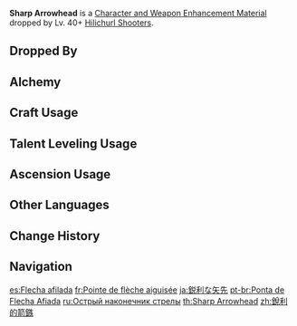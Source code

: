 {{Item Infobox
|id           = 112012
|image        = Item Sharp Arrowhead.png
|type         = Character and Weapon Enhancement Materials
|group        = Hilichurl Arrowheads
|group2       = General Enemy Drops
|invCategory  = Character Development Items
|quality      = 2
|description  = A well-made arrowhead. Sharp enough to penetrate armor with the ease of a rock through the surface of water.
|source1      = Dropped by Lv. 40+ [[Hilichurl Shooters]]
|source2      = [[Alchemy]]
}}
'''Sharp Arrowhead''' is a [[Character and Weapon Enhancement Material]] dropped by Lv. 40+ [[Hilichurl Shooters]].

==Dropped By==
{{Dropped By|level=40}}

==Alchemy==
{{Recipe
|type = Crafting
|Firm Arrowhead = 3
|Mora = 25
|sort = Firm Arrowhead;Mora
}}

==Craft Usage==
{{Craft Usage}}

==Talent Leveling Usage==
{{Talent Leveling Usage}}

==Ascension Usage==
{{Ascension Usage}}

==Other Languages==
{{Other Languages
|en      = Sharp Arrowhead
|zhs     = 锐利的箭簇
|zhs_rm  = Ruìlì de Jiàncù
|zht     = 銳利的箭鏃
|zht_rm  = Ruìlì de Jiàncù
|zh_tl   = Sharp Arrowhead
|ja      = 鋭利な矢先
|ja_rm   = Eiri-na Yasaki
|ja_tl   = Sharp Arrowhead
|ko      = 날카로운 화살촉
|ko_rm   = Nalkaroun Hwasalchok
|ko_tl   = Sharp Arrowhead
|es      = Flecha afilada
|es_tl   = Sharpened Arrow
|fr      = Pointe de flèche aiguisée
|fr_tl   = Sharp Arrowhead
|ru      = Острый наконечник стрелы
|ru_tl   = Sharp Arrowhead
|th      = Sharp Arrowhead
|vi      = Mũi Tên Sắc Bén
|vi_tl   = Sharp Arrowhead
|de      = Scharfe Bolzenspitze
|de_tl   = Sharp Quarrel Tip
|id      = Sharp Arrowhead
|pt      = Ponta de Flecha Afiada
|pt_tl   = 
|tr      = Sivri Ok Başı
|tr_tl   = 
|it      = Punta di freccia affilata
|it_tl   = 
}}

==Change History==
{{Change History|1.0}}

==Navigation==
{{Development Item Navbox|Character and Weapon Enhancement Materials}}

[[es:Flecha afilada]]
[[fr:Pointe de flèche aiguisée]]
[[ja:鋭利な矢先]]
[[pt-br:Ponta de Flecha Afiada]]
[[ru:Острый наконечник стрелы]]
[[th:Sharp Arrowhead]]
[[zh:銳利的箭鏃]]